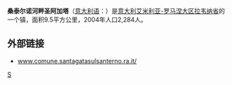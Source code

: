 {{Infobox Italian comune
| name        = 桑泰尔诺河畔圣阿加塔
| native_name = Sant'Agata sul Santerno
| official_name       = Comune di Sant'Agata sul Santerno
| image_skyline       = 
| imagesize           = 
| image_alt           = 
| image_caption       = 
| image_shield        = 
| shield_alt          = 
| image_map           = 
| map_alt             = 
| map_caption         = 
| pushpin_label_position = 
| pushpin_map_alt     = 
| latd  = 44 |latm  = 26 |lats  =  |latNS  = N
| longd = 11 |longm = 52 |longs =   |longEW = E 
| coordinates_type    = type:city(2,284)_region:IT
| coordinates_display = title
| coordinates_footnotes = 
| region              = [[艾米利亞-羅馬涅大區|艾米利亞-羅馬涅大區]]
| province            = [[拉韋納省|拉韋納省]] (RA)
| frazioni            = 
| mayor_party         = 
| mayor               = 
| area_footnotes      = 
| area_total_km2      = 9.5
| population_footnotes = 
| population_total    = 2284
| population_as_of    = 2004年12月
| pop_density_footnotes = 
| population_demonym  = 
| elevation_footnotes = 
| elevation_m         = 
| twin1               = 
| twin1_country       = 
| saint               = 
| day                 = 
| postal_code         = 48020
| area_code           = 0545
| website             = {{official website|http://www.comune.santagatasulsanterno.ra.it/}}
| footnotes           = 
}}
'''桑泰尔诺河畔圣阿加塔'''（[[意大利语|意大利语]]：'''{{lang|it|Sant'Agata sul Santerno}}'''）是[[意大利|意大利]][[艾米利亚-罗马涅大区|艾米利亚-罗马涅大区]][[拉韦纳省|拉韦纳省]]的一个镇，面积9.5平方公里，2004年人口2,284人。

==外部链接==
* [http://www.comune.santagatasulsanterno.ra.it/ www.comune.santagatasulsanterno.ra.it/] {{Wayback|url=http://www.comune.santagatasulsanterno.ra.it/ |date=20080401083556 }}

{{拉韋納省市鎮}}

[[Category:拉韦纳省市镇|S]]

{{Italy-geo-stub}}